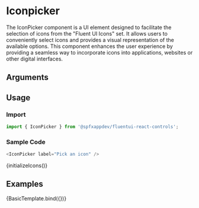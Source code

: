 
<Meta title="Components/Iconpicker" component={IconPicker} />

# Iconpicker

The IconPicker component is a UI element designed to facilitate the selection of icons from the "Fluent UI Icons" set. 
It allows users to conveniently select icons and provides a visual representation of the available options. 
This component enhances the user experience by providing a seamless way to incorporate icons into applications, websites or other digital interfaces.

## Arguments

<ArgTypes of={IconPicker} />

## Usage

### Import

```typescript
import { IconPicker } from '@spfxappdev/fluentui-react-controls';
```

### Sample Code

```typescript
<IconPicker label="Pick an icon" />
```

{initializeIcons()}


## Examples

<Canvas>
  <Story args={{ label: "Pick an icon"}} name="Basic">
    {BasicTemplate.bind({})}
  </Story>
</Canvas>
